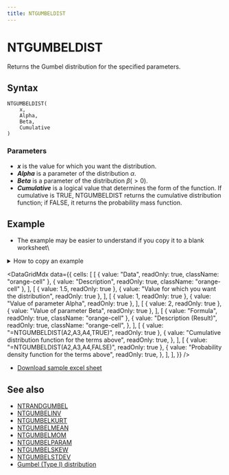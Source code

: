 ```yaml
---
title: NTGUMBELDIST
---
```



# NTGUMBELDIST

Returns the Gumbel distribution for the specified parameters.

## Syntax

```excel
NTGUMBELDIST(
    x,
    Alpha,
    Beta,
    Cumulative
)
```

### Parameters

- **_x_** is the value for which you want the distribution.
- **_Alpha_** is a parameter of the distribution $\alpha$.
- **_Beta_** is a parameter of the distribution $\beta(>0)$.
- **_Cumulative_** is a logical value that determines the form of the function. If cumulative is TRUE, NTGUMBELDIST returns the cumulative distribution function; if FALSE, it returns the probability mass function.

## Example

- The example may be easier to understand if you copy it to a blank worksheet\

<details>
  <summary>How to copy an example</summary>

1.  Create a blank workbook or worksheet.
2.  Select the example in the Help topic.

    **Note**  Do not select the row or column headers.

    ![Selecting an example from Help](./../../assets/functions/HowToCopy.png)

    Selecting an example from Help

3.  Press CTRL+C.
4.  In the worksheet, select cell A1, and press CTRL+V.
5.  To switch between viewing the results and viewing the formulas that return the results, press CTRL+` (grave accent), or on the **Tools** menu, point to **Formula Auditing**, and then click **Formula Auditing Mode**.

</details>

<DataGridMdx
  data={{
    cells: [
      [
        { value: "Data", readOnly: true, className: "orange-cell" },
        { value: "Description", readOnly: true, className: "orange-cell" },
      ],
      [
        { value: 1.5, readOnly: true },
        { value: "Value for which you want the distribution", readOnly: true },
      ],
      [
        { value: 1, readOnly: true },
        { value: "Value of parameter Alpha", readOnly: true },
      ],
      [
        { value: 2, readOnly: true },
        { value: "Value of parameter Beta", readOnly: true },
      ],
      [
        { value: "Formula", readOnly: true, className: "orange-cell" },
        {
          value: "Description (Result)",
          readOnly: true,
          className: "orange-cell",
        },
      ],
      [
        { value: "=NTGUMBELDIST(A2,A3,A4,TRUE)", readOnly: true },
        {
          value: "Cumulative distribution function for the terms above",
          readOnly: true,
        },
      ],
      [
        { value: "=NTGUMBELDIST(A2,A3,A4,FALSE)", readOnly: true },
        {
          value: "Probability density function for the terms above",
          readOnly: true,
        },
      ],
    ],
  }}
/>

- [Download sample excel sheet](./../../assets/NtRand2.zip)

## See also

- [NTRANDGUMBEL](../01-random-numbers/01-single-series/07-ntrandgumbel.mdx)
- [NTGUMBELINV](040-ntgumbelinv.mdx)
- [NTGUMBELKURT](041-ntgumbelkurt.mdx)
- [NTGUMBELMEAN](042-ntgumbelmean.mdx)
- [NTGUMBELMOM](043-ntgumbelmom.mdx)
- [NTGUMBELPARAM](044-ntgumbelparam.mdx)
- [NTGUMBELSKEW](045-ntgumbelskew.mdx)
- [NTGUMBELSTDEV](046-ntgumbelstdev.mdx)
- [Gumbel (Type I) distribution](../../05-gallery-of-distributions/gumbel-type-i-distribution.mdx)
